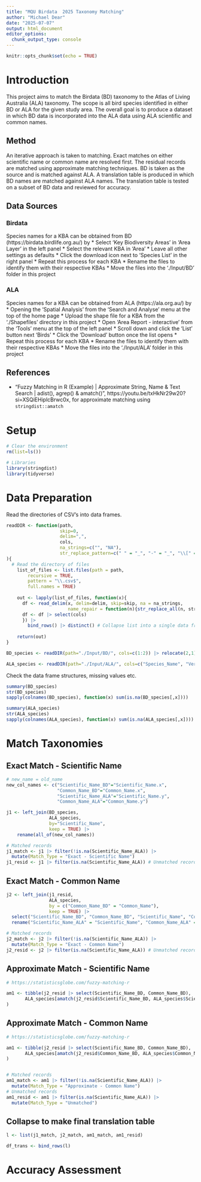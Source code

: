 ```yaml
---
title: "MQU Birdata  2025 Taxonomy Matching"
author: "Michael Dear"
date: "2025-07-07"
output: html_document
editor_options: 
  chunk_output_type: console
---
```


```r
knitr::opts_chunk$set(echo = TRUE)
```

# Introduction
This project aims to match the Birdata (BD) taxonomy to the Atlas of Living Australia (ALA) taxonomy. The scope is all bird species identified in either BD or ALA for the given study area. The overall goal is to produce a dataset in which BD data is incorporated into the ALA data using ALA scientific and common names.

## Method
An iterative approach is taken to matching. Exact matches on either scientific name or common name are resolved first. The residual records are matched using approximate matching techniques. BD is taken as the source and is matched against ALA. A translation table is produced in which BD names are matched against ALA names. The translation table is tested on a subset of BD data and reviewed for accuracy.

## Data Sources

### Birdata
Species names for a KBA can be obtained from BD (https://birdata.birdlife.org.au/) by
* Select 'Key Biodiversity Areas' in 'Area Layer' in the left panel
* Select the relevant KBA in 'Area'
* Leave all other settings as defaults
* Click the download icon next to 'Species List' in the right panel
* Repeat this process for each KBA 
* Rename the files to identify them with their respective KBAs
* Move the files into the './Input/BD' folder in this project

### ALA
Species names for a KBA can be obtained from ALA (https://ala.org.au/) by
* Opening the 'Spatial Analysis' from the 'Search and Analyse' menu at the top of the home page
* Upload the shape file for a KBA from the './Shapefiles' directory in this project
* Open 'Area Report - interactive' from the 'Tools' menu at the top of the left panel
* Scroll down and click the 'List' button next 'Birds' 
* Click the 'Download' button once the list opens
* Repeat this process for each KBA 
* Rename the files to identify them with their respective KBAs
* Move the files into the './Input/ALA' folder in this project

## References
* "Fuzzy Matching in R (Example) | Approximate String, Name & Text Search | adist(), agrep() & amatch()", https://youtu.be/txHkNr29w20?si=XSQiEHiplcBrwc0x, for approximate matching using `stringdist::amatch` 

# Setup
```r
# Clear the environment
rm(list=ls())

# Libraries
library(stringdist)
library(tidyverse)
```


# Data Preparation
Read the directories of CSV's into data frames.

```r
readDIR <- function(path, 
                    skip=0, 
                    delim=",",
                    cols,
                    na_strings=c("", "NA"),
                    str_replace_pattern=c(" " = "_", "-" = "_", "\\[" = "", "\\]" = "")
){
  # Read the directory of files
	list_of_files <- list.files(path = path,
		recursive = TRUE,
		pattern = "\\.csv$",
		full.names = TRUE)
	
	out <- lapply(list_of_files, function(x){
  	  df <- read_delim(x, delim=delim, skip=skip, na = na_strings, 
  	                   name_repair = function(n){str_replace_all(n, str_replace_pattern)})
  	  df <- df |> select(cols)
	  }) |>
	    bind_rows() |> distinct() # Collapse list into a single data frame
	
	return(out)
}
```

```r
BD_species <- readDIR(path="./Input/BD/", cols=c(1:2)) |> relocate(2,1)

ALA_species <- readDIR(path="./Input/ALA/", cols=c("Species_Name", "Vernacular_Name")) |> rename("Scientific_Name"="Species_Name", "Common_Name"="Vernacular_Name")
```

Check the data frame structures, missing values etc.
```r
summary(BD_species)
str(BD_species)
sapply(colnames(BD_species), function(x) sum(is.na(BD_species[,x])))

summary(ALA_species)
str(ALA_species)
sapply(colnames(ALA_species), function(x) sum(is.na(ALA_species[,x])))

```


# Match Taxonomies

## Exact Match - Scientific Name
```r
# new_name = old_name
new_col_names <- c("Scientific_Name_BD"="Scientific_Name.x", 
                   "Common_Name_BD"="Common_Name.x",
                   "Scientific_Name_ALA"="Scientific_Name.y", 
                   "Common_Name_ALA"="Common_Name.y")

j1 <- left_join(BD_species, 
                ALA_species, 
                by="Scientific_Name", 
                keep = TRUE) |>
    rename(all_of(new_col_names))

# Matched records
j1_match <- j1 |> filter(!is.na(Scientific_Name_ALA)) |>
  mutate(Match_Type = "Exact - Scientific Name")
j1_resid <- j1 |> filter(is.na(Scientific_Name_ALA)) # Unmatched records; pass to next level
```

## Exact Match - Common Name
```r
j2 <- left_join(j1_resid, 
                ALA_species, 
                by = c("Common_Name_BD" = "Common_Name"),
                keep = TRUE) |>
  select("Scientific_Name_BD", "Common_Name_BD", "Scientific_Name", "Common_Name") |>
  rename("Scientific_Name_ALA" = "Scientific_Name", "Common_Name_ALA" = "Common_Name")

# Matched records
j2_match <- j2 |> filter(!is.na(Scientific_Name_ALA)) |>
  mutate(Match_Type = "Exact - Common Name")
j2_resid <- j2 |> filter(is.na(Scientific_Name_ALA)) # Unmatched records; pass to next level
```


## Approximate Match - Scientific Name

```r
# https://statisticsglobe.com/fuzzy-matching-r

am1 <- tibble(j2_resid |> select(Scientific_Name_BD, Common_Name_BD),
       ALA_species[amatch(j2_resid$Scientific_Name_BD, ALA_species$Scientific_Name, maxDist = 10),] |> select(Scientific_Name_ALA = Scientific_Name, Common_Name_ALA = Common_Name)
)

```

## Approximate Match - Common Name
```r
# https://statisticsglobe.com/fuzzy-matching-r

am1 <- tibble(j2_resid |> select(Scientific_Name_BD, Common_Name_BD),
       ALA_species[amatch(j2_resid$Common_Name_BD, ALA_species$Common_Name, maxDist = 5),] |> select(Scientific_Name_ALA = Scientific_Name, Common_Name_ALA = Common_Name)
)


# Matched records
am1_match <- am1 |> filter(!is.na(Scientific_Name_ALA)) |>
  mutate(Match_Type = "Approximate - Common Name")
# Unmatched records
am1_resid <- am1 |> filter(is.na(Scientific_Name_ALA)) |>
  mutate(Match_Type = "Unmatched")
```

## Collapse to make final translation table
```r
l <- list(j1_match, j2_match, am1_match, am1_resid)

df_trans <- bind_rows(l)
```



# Accuracy Assessment